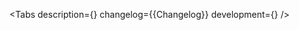 

<Meta of={Stories} />

<ComponentHeader
    name='Notification'
    design='https://www.figma.com/file/cdNnkh2QdxuvYLrBm4cubM/Web-%3A%3A-Core-Default-Components?type=design&node-id=96729%3A114824&mode=design&t=Itgzojk9BOtPqYkS-1'
    children='Информирует пользователя о текущем состоянии операций или сообщает пользователю о результате выполнения его команды. Не имеет мобильной версии.'
/>

<Tabs
    description={<Description />}
    changelog={<Markdown>{Changelog}</Markdown>}
    development={<Development />}
/>
